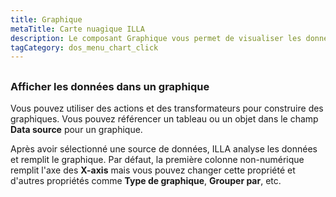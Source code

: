 ```yaml
---
title: Graphique
metaTitle: Carte nuagique ILLA
description: Le composant Graphique vous permet de visualiser les données sous forme de graphiques et de graphiques. Il est construit à l'aide de Chart.js.
tagCategory: dos_menu_chart_click
---
```


## <Heading hidden>Graphique</Heading>

### Afficher les données dans un graphique

Vous pouvez utiliser des actions et des transformateurs pour construire des graphiques. Vous pouvez référencer un tableau ou un objet dans le champ **Data source** pour un graphique. 

Après avoir sélectionné une source de données, ILLA analyse les données et remplit le graphique. Par défaut, la première colonne non-numérique remplit l'axe des **X-axis** mais vous pouvez changer cette propriété et d'autres propriétés comme **Type de graphique**, **Grouper par**, etc.

<img src='https://cdn.illacloud.com/official-website/img/docs/assemble/chart1.png' alt="" />

<img src='https://cdn.illacloud.com/official-website/img/docs/assemble/chart2.png' alt="" />
